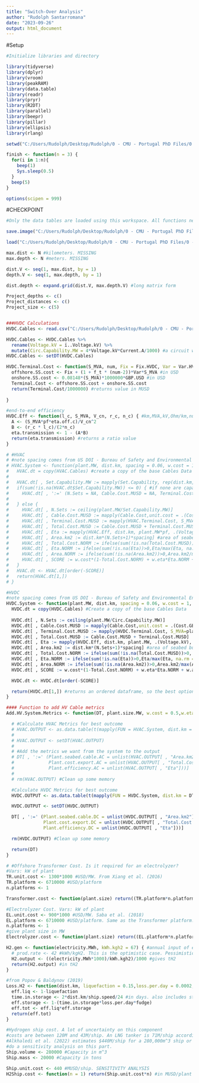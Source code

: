 ```yaml
---
title: "Switch-Over Analysis"
author: "Rudolph Santarromana"
date: "2023-09-26"
output: html_document
---
```


#Setup
```r
#Initialize libraries and directory

library(tidyverse)
library(dplyr)
library(vroom)
library(peakRAM)
library(data.table)
library(readr)
library(pryr)
library(R2DT)
library(parallel)
library(beepr)
library(pillar)
library(ellipsis)
library(rlang)

setwd("C:/Users/Rudolph/Desktop/Rudolph/0 - CMU - Portugal PhD Files/0 - Research/Transmission Switch Over")

finish <- function(n = 3) {
  for(i in 1:n){
    beep(1)
    Sys.sleep(0.5)
  }
  beep(5)
}

options(scipen = 999)
```

#CHECKPOINT
```r
#Only the data tables are loaded using this workspace. All functions needed to generate these are not loaded.

save.image("C:/Users/Rudolph/Desktop/Rudolph/0 - CMU - Portugal PhD Files/0 - Research/Transmission Switch Over/Paper_3_Workspace.RData")

load("C:/Users/Rudolph/Desktop/Rudolph/0 - CMU - Portugal PhD Files/0 - Research/Transmission Switch Over/Paper_3_Workspace.RData")

```

```r
max.dist <- N #kilometers. MISSING
max.depth <- N #meters. MISSING

dist.V <- seq(1, max.dist, by = 1)
depth.V <- seq(1, max.depth, by = 1)

dist.depth <- expand.grid(dist.V, max.depth.V) #long matrix form
```

```r
Project_depths <- c()
Project_distances <- c()
Project_size <- c(5)

```

```r

```

```r
###HVDC Calculations
HVDC.Cables <- read.csv("C:/Users/Rudolph/Desktop/Rudolph/0 - CMU - Portugal PhD Files/0 - Research/Transmission Challenges - Offshore Wind/HVDC_Cable_Data.csv")

HVDC.Cables <- HVDC.Cables %>%
  rename(Voltage.kV = ï..Voltage.kV) %>%
  mutate(Circ.Capability.MW = 4*Voltage.kV*Current.A/1000) #a circuit will have two lines. CHECK THIS
HVDC.Cables <- setDT(HVDC.Cables)

HVDC.Terminal.Cost <- function(S_MVA, num, Fix = Fix.HVDC, Var = Var.HVDC) {
  offshore.SS.cost <- Fix + (1 + f_t * (num-2))*Var*S_MVA #in USD
  onshore.SS.cost <- 0.08148*(S_MVA)*1000000*GBP.USD #in USD
  Terminal.Cost <- offshore.SS.cost + onshore.SS.cost
  return(Terminal.Cost/1000000) #returns value in MUSD
  
}

#end-to-end efficiency
HVDC.Eff <- function(l_c, S_MVA, V_cn, r_c, n_c) { #km,MVA,kV,Ohm/km,num parallel circuits
  A <- (S_MVA*pf*eta.off.c)/V_cn^2
  B <- (r_c * l_c)/(2*n_c)
  eta.transmission <- 1 - (A*B)
  return(eta.transmission) #returns a ratio value
}

# #HVAC
# #note spacing comes from US DOI - Bureau of Safety and Environmental Enforcement. (2014). Offshore Wind Submarine Cable Spacing Guidance.
# HVAC.System <- function(plant.MW, dist.km, spacing = 0.06, w.cost = 1, w.eta = 0, w.area = 0) {
#   HVAC.dt = copy(HVAC.Cables) #create a copy of the base Cables Data
# 
#   HVAC.dt[ , Set.Capability.MW := mapply(Set.Capability, rep(dist.km, times = 14), V_cn = Voltage.kV, I_cn = Current.A*10e-4, C = Capacitance.Fkm)]
#   if(sum(!is.na(HVAC.dt$Set.Capability.MW)) <= 0) { #if none are capable, then just return NAs
#     HVAC.dt[ , ':=' (N.Sets = NA, Cable.Cost.MUSD = NA, Terminal.Cost.MUSD = NA, Total.Cost.MUSD = NA, Eta = NA, Area.km2 = NA, Total.Cost.NORM = NA, Eta.NORM = NA, Area.NORM = NA, SCORE = NA)]
# 
#   } else {
#     HVAC.dt[ , N.Sets := ceiling(plant.MW/Set.Capability.MW)]
#     HVAC.dt[ , Cable.Cost.MUSD := mapply(Cable.Cost,unit.cost = .(Cost.GBPkm), dist.km, num = .(N.Sets*2))]
#     HVAC.dt[ , Terminal.Cost.MUSD := mapply(HVAC.Terminal.Cost, S_MVA=plant.MW*pf, num = .(N.Sets))]
#     HVAC.dt[ , Total.Cost.MUSD := Cable.Cost.MUSD + Terminal.Cost.MUSD]
#     HVAC.dt[ , Eta := mapply(HVAC.Eff, dist.km, plant.MW*pf, .(Voltage.kV),.(Resistance.Ohkm),.(N.Sets))]
#     HVAC.dt[ , Area.km2 := dist.km*(N.Sets+1)*spacing] #area of seabed buffered needed
#     HVAC.dt[ , Total.Cost.NORM := ifelse(sum(!is.na(Total.Cost.MUSD))>0, Total.Cost.MUSD/max(Total.Cost.MUSD, na.rm = TRUE),NA)]
#     HVAC.dt[ , Eta.NORM := ifelse(sum(!is.na(Eta))>0,Eta/max(Eta, na.rm = TRUE),NA)]
#     HVAC.dt[ , Area.NORM := ifelse(sum(!is.na(Area.km2))>0,Area.km2/max(Area.km2, na.rm = TRUE),NA)]
#     HVAC.dt[ , SCORE := w.cost*(1-Total.Cost.NORM) + w.eta*Eta.NORM + w.area*(1-Area.NORM)]
#   }
#   HVAC.dt <- HVAC.dt[order(-SCORE)]
#   return(HVAC.dt[1,])
# }

#HVDC
#note spacing comes from US DOI - Bureau of Safety and Environmental Enforcement. (2014). Offshore Wind Submarine Cable Spacing Guidance.
HVDC.System <- function(plant.MW, dist.km, spacing = 0.06, w.cost = 1, w.eta = 0, w.area = 0) {
  HVDC.dt = copy(HVDC.Cables) #Create a copy of the base Cables Data
  
  HVDC.dt[ , N.Sets := ceiling(plant.MW/Circ.Capability.MW)]
  HVDC.dt[ , Cable.Cost.MUSD := mapply(Cable.Cost,unit.cost = .(Cost.GBPkm), dist.km, num = .(N.Sets*2))]
  HVDC.dt[ , Terminal.Cost.MUSD := mapply(HVDC.Terminal.Cost, S_MVA=plant.MW, num = .(N.Sets))]
  HVDC.dt[ , Total.Cost.MUSD := Cable.Cost.MUSD + Terminal.Cost.MUSD]
  HVDC.dt[ , Eta := mapply(HVDC.Eff, dist.km, plant.MW, .(Voltage.kV),.(Resistance.Ohkm),.(N.Sets))]
  HVDC.dt[ , Area.km2 := dist.km*(N.Sets+1)*spacing] #area of seabed buffer needed
  HVDC.dt[ , Total.Cost.NORM := ifelse(sum(!is.na(Total.Cost.MUSD))>0, Total.Cost.MUSD/max(Total.Cost.MUSD, na.rm = TRUE),NA)]
  HVDC.dt[ , Eta.NORM := ifelse(sum(!is.na(Eta))>0,Eta/max(Eta, na.rm = TRUE),NA)]
  HVDC.dt[ , Area.NORM := ifelse(sum(!is.na(Area.km2))>0,Area.km2/max(Area.km2, na.rm = TRUE),NA)]
  HVDC.dt[ , SCORE := w.cost*(1-Total.Cost.NORM) + w.eta*Eta.NORM + w.area*(1-Area.NORM)]

  HVDC.dt <- HVDC.dt[order(-SCORE)]

  return(HVDC.dt[1,]) #returns an ordered dataframe, so the best option is the first
}

#### Function to add HV Cable metrics
Add.HV.System.Metrics <- function(DT, plant.size.MW, w.cost = 0.5,w.eta = 0.5, w.area = 0) { #takes the data table as an input

  # #Calculate HVAC Metrics for best outcome
  # HVAC.OUTPUT <- as.data.table(t(mapply(FUN = HVAC.System, dist.km = DT$Shore_dist ,plant.MW = plant.size.MW, w.cost, w.eta, w.area)))
  # 
  # HVAC.OUTPUT <- setDT(HVAC.OUTPUT)
  # 
  # #Add the metrics we want from the system to the output
  # DT[ , ':=' (Plant.seabed.cable.AC = unlist(HVAC.OUTPUT[ , "Area.km2"]),
  #             Plant.cost.export.AC = unlist(HVAC.OUTPUT[ , "Total.Cost.MUSD"]),
  #             Plant.efficiency.AC = unlist(HVAC.OUTPUT[ , "Eta"]))]
  # 
  # rm(HVAC.OUTPUT) #Clean up some memory

  #Calculate HVDC Metrics for best outcome
  HVDC.OUTPUT <- as.data.table(t(mapply(FUN = HVDC.System, dist.km = DT$Shore_dist ,plant.MW = plant.size.MW, w.cost, w.eta, w.area)))

  HVDC.OUTPUT <- setDT(HVDC.OUTPUT)

  DT[ , ':=' (Plant.seabed.cable.DC = unlist(HVDC.OUTPUT[ , "Area.km2"]),
              Plant.cost.export.DC = unlist(HVDC.OUTPUT[ , "Total.Cost.MUSD"]),
              Plant.efficiency.DC = unlist(HVDC.OUTPUT[ , "Eta"]))]

  rm(HVDC.OUTPUT) #Clean up some memory

  return(DT)
}
```

```r
# #Offshore Transformer Cost. Is it required for an electrolyzer?
#Vars: kW of plant
TR.unit.cost <- 1300*1000 #USD/MW. From Xiang et al. (2016)
TR.platform <- 6710000 #USD/platform
n.platforms <- 1

Transformer.cost <- function(plant.size) return((TR.platform*n.platforms)+(TR.unit.cost*plant.size)) #give plant size in MW, returns value in USD

#Electrolyzer Cost. Vars: kW of plant
EL.unit.cost <- 900*1000 #USD/MW. Saba et al. (2018)
EL.platform <- 6710000 #USD/platform. Same as the Transformer platform. SENSITIVITY ANALYSIS
n.platforms <- 1
#give plant size in MW
Electrolyzer.cost <- function(plant.size) return((EL.platform*n.platforms)+(EL.unit.cost*plant.size))

H2.gen <- function(electricity.MWh, kWh.kgh2 = 67) { #annual input of electricity in MWh. Source: IRENA, 2020 (Green Hydrogen cost reduction)
  # prod.rate <- 42 #kWh/kgH2. This is the optimistic case. Pessimistic = 73
  H2.output <- ((electricity.MWh*1000)/kWh.kgh2)/1000 #gives tH2
  return(H2.output) #in tH2
}

#from Popov & Baldynov (2019)
Loss.H2 <- function(dist.km, liquefaction = 0.15,loss.per.day = 0.0002, ship.speed = 35, fudge = 1.05) {
  eff.liq <- 1-liquefaction
  time.in.storage <- 2*dist.km/ship.speed/24 #in days. also includes storage during transport, and waiting while the ship returns from shore
  eff.storage <- 1-(time.in.storage*loss.per.day*fudge) 
  eff.tot <- eff.liq*eff.storage
  return(eff.tot)
}

#Hydrogen ship cost. A lot of uncertainty on this component
#costs are between 120M and 43M/ship. An LNG tanker is 71M/ship according to Saadi et al. (2018)
#Alkhaledi et al. (2022) estimates $440M/ship for a 280,000m^3 ship or 20,000ton capacity. This is huge.
#do a sensitivity analysis on this part.
Ship.volume <- 280000 #Capacity in m^3
Ship.mass <- 20000 #Capacity in tons

Ship.unit.cost <- 440 #MUSD/ship. SENSITIVITY ANALYSIS
H2Ship.cost <- function(n = 1) return(Ship.unit.cost*n) #in MUSD/plant

```
